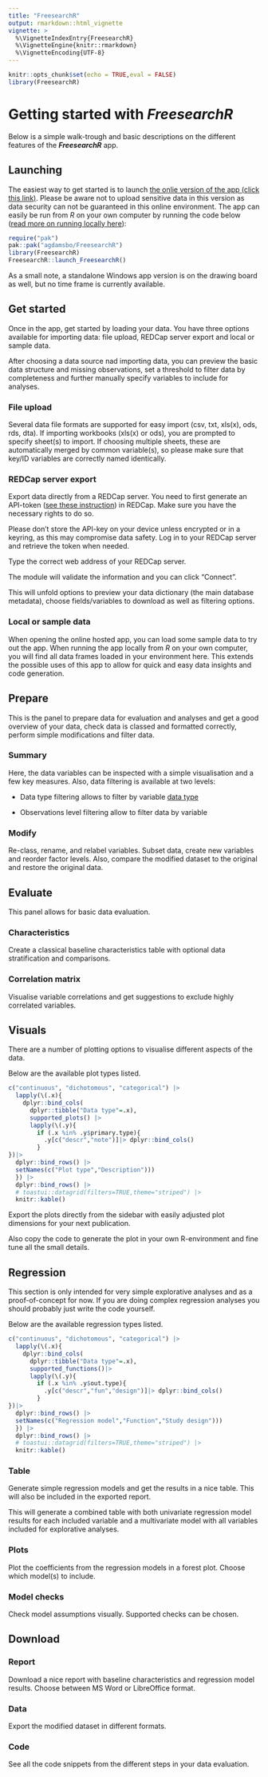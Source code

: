 ```yaml
---
title: "FreesearchR"
output: rmarkdown::html_vignette
vignette: >
  %\VignetteIndexEntry{FreesearchR}
  %\VignetteEngine{knitr::rmarkdown}
  %\VignetteEncoding{UTF-8}
---
```


```r
knitr::opts_chunk$set(echo = TRUE,eval = FALSE)
library(FreesearchR)
```

# Getting started with ***FreesearchR***

Below is a simple walk-trough and basic descriptions on the different features of the ***FreesearchR*** app.

## Launching

The easiest way to get started is to launch [the onlie version of the app (click this link)](https://app.freesearchr.org/). Please be aware not to upload sensitive data in this version as data security can not be guaranteed in this online environment. The app can easily be run from *R* on your own computer by running the code below ([read more on running locally here](https://agdamsbo.github.io/FreesearchR/#run-locally-on-your-own-machine)):

```r
require("pak")
pak::pak("agdamsbo/FreesearchR")
library(FreesearchR)
FreesearchR::launch_FreesearchR()
```

As a small note, a standalone Windows app version is on the drawing board as well, but no time frame is currently available.

## Get started

Once in the app, get started by loading your data. You have three options available for importing data: file upload, REDCap server export and local or sample data.

After choosing a data source nad importing data, you can preview the basic data structure and missing observations, set a threshold to filter data by completeness and further manually specify variables to include for analyses.

### File upload

Several data file formats are supported for easy import (csv, txt, xls(x), ods, rds, dta). If importing workbooks (xls(x) or ods), you are prompted to specify sheet(s) to import. If choosing multiple sheets, these are automatically merged by common variable(s), so please make sure that key/ID variables are correctly named identically.

### REDCap server export

Export data directly from a REDCap server. You need to first generate an API-token ([see these instruction](https://confluence.research.cchmc.org/pages/viewpage.action?pageId=50987698)) in REDCap. Make sure you have the necessary rights to do so.

Please don't store the API-key on your device unless encrypted or in a keyring, as this may compromise data safety. Log in to your REDCap server and retrieve the token when needed.

Type the correct web address of your REDCap server.

The module will validate the information and you can click "Connect".

This will unfold options to preview your data dictionary (the main database metadata), choose fields/variables to download as well as filtering options.

### Local or sample data

When opening the online hosted app, you can load some sample data to try out the app. When running the app locally from *R* on your own computer, you will find all data frames loaded in your environment here. This extends the possible uses of this app to allow for quick and easy data insights and code generation.

## Prepare

This is the panel to prepare data for evaluation and analyses and get a good overview of your data, check data is classed and formatted correctly, perform simple modifications and filter data. 

### Summary

Here, the data variables can be inspected with a simple visualisation and a few key measures. Also, data filtering is available at two levels: 

   - Data type filtering allows to filter by variable [data type](https://agdamsbo.github.io/FreesearchR/articles/data-types.html)
   
   - Observations level filtering allow to filter data by variable

### Modify

Re-class, rename, and relabel variables. Subset data, create new variables and reorder factor levels. Also, compare the modified dataset to the original and restore the original data.

## Evaluate

This panel allows for basic data evaluation.

### Characteristics

Create a classical baseline characteristics table with optional data stratification and comparisons.

### Correlation matrix

Visualise variable correlations and get suggestions to exclude highly correlated variables.

## Visuals

There are a number of plotting options to visualise different aspects of the data.

Below are the available plot types listed.

```r
c("continuous", "dichotomous", "categorical") |> 
  lapply(\(.x){
    dplyr::bind_cols(
      dplyr::tibble("Data type"=.x),
      supported_plots() |> 
      lapply(\(.y){
        if (.x %in% .y$primary.type){
          .y[c("descr","note")]|> dplyr::bind_cols()
        }
})|> 
  dplyr::bind_rows() |> 
  setNames(c("Plot type","Description")))
  }) |> 
  dplyr::bind_rows() |> 
  # toastui::datagrid(filters=TRUE,theme="striped") |> 
  knitr::kable()
```

Export the plots directly from the sidebar with easily adjusted plot dimensions for your next publication.

Also copy the code to generate the plot in your own R-environment and fine tune all the small details.

## Regression

This section is only intended for very simple explorative analyses and as a proof-of-concept for now. If you are doing complex regression analyses you should probably just write the code yourself.

Below are the available regression types listed.

```r
c("continuous", "dichotomous", "categorical") |> 
  lapply(\(.x){
    dplyr::bind_cols(
      dplyr::tibble("Data type"=.x),
      supported_functions()|> 
      lapply(\(.y){
        if (.x %in% .y$out.type){
          .y[c("descr","fun","design")]|> dplyr::bind_cols()
        }
})|> 
  dplyr::bind_rows() |> 
  setNames(c("Regression model","Function","Study design")))
  }) |> 
  dplyr::bind_rows() |> 
  # toastui::datagrid(filters=TRUE,theme="striped") |> 
  knitr::kable()
```

### Table

Generate simple regression models and get the results in a nice table. This will also be included in the exported report.

This will generate a combined table with both univariate regression model results for each included variable and a multivariate model with all variables included for explorative analyses.

### Plots

Plot the coefficients from the regression models in a forest plot. Choose which model(s) to include.

### Model checks

Check model assumptions visually. Supported checks can be chosen.

## Download

### Report

Download a nice report with baseline characteristics and regression model results. Choose between MS Word or LibreOffice format.

### Data

Export the modified dataset in different formats.

### Code

See all the code snippets from the different steps in your data evaluation.
